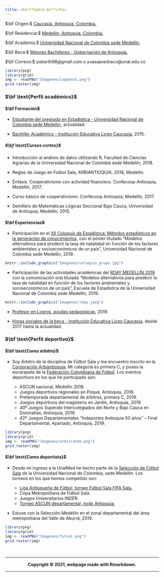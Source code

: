 ```yaml
---
title: <h1>**Sobre mí**</h1>
---
```


<div class = "row">

<div class = "col-md-5">
$\bf Origen:$ [Caucasia, Antioquia, Colombia.](https://es.wikipedia.org/wiki/Caucasia)

$\bf Residencia:$ [Medellín, Antioquia, Colombia.](https://es.wikipedia.org/wiki/Medellín)

$\bf Academia:$ [Universidad Nacional de Colombia sede Medellín.](http://medellin.unal.edu.co)

$\bf Beca:$ [Mejores Bachilleres - Gobernación de Antioquia.](https://www.corpoeducacionsuperior.org/programas-becas/mejores-bachilleres)

$\bf Correos:$ yuberth98@gmail.com o yuasaavedraco@unal.edu.co

</div>

<div class = "col-md-4">

```r
library(png)
library(grid)
img <- readPNG("Imagenes/LogoUnal.png")
grid.raster(img)
```

</div>
</div>


### $\bf \text{Perfil académico}$ {.tabset .tabset-fade .tabset-pills}

#### $\bf Formación$

+ [Estudiante del pregrado en Estadística - Universidad Nacional de Colombia sede Medellín](http://ciencias.medellin.unal.edu.co/escuelas/estadistica/component/progracad/?snies=16920&Itemid=129), actualidad.

+ [Bachiller Académico - Institución Educativa Liceo Caucasia](https://www.facebook.com/Institución-Educativa-Liceo-Caucasia-168946399827135), 2015.


##### $\bf \text{Cursos cortos}$

+ Introducción al análisis de datos utilizando R, Facultad de Ciencias Agrarias de la Universidad Nacional de Colombia sede Medellín, 2018.

+ Reglas de Juego en Fútbol Sala, ARBIANTIOQUIA, 2018, Medellín.

+ Énfasis. Cooperativismo con actividad financiera. Confecoop Antioquia, Medellín, 2017.

+ Curso básico de cooperativismo. Confecoop Antioquia, Medellín, 2017.

+ Semillero de Matemáticas Lógicas Seccional Bajo Cauca, Universidad de Antioquia, Medellín, 2015.

#### $\bf Experiencias$

- Participación en el [XII Coloquio de Estadística: Métodos estadísticos en la generación de conocimientos,](https://ciencias.medellin.unal.edu.co/eventos/coloquioestadistica/) con el póster titulado “Modelos alternativos para predecir la tasa de natalidad en función de los factores ambientales y socioeconómicos de un país”, Universidad Nacional de
Colombia sede Medellín, 2019.

```r
knitr::include_graphics("Imagenes/coloquio_grupo.jpg")
```

+ Participación de las actividades académicas del [RDAY MEDELLÍN 2019](https://rdaymedellin.github.io/) con la comunicación oral titulada “Modelos alternativos para predecir la tasa de natalidad en función de los factores ambientales y socioeconómicos de un país”, Escuela de Estadística de la Universidad Nacional de Colombia sede Medellín, 2019.

```r
knitr::include_graphics("Imagenes/rday.jpeg")
```

+ [Profesor en Logros, ayudas pedagógicas](https://www.logros.co), 2019.

+ [Horas sociales de la beca - Institución Educativa Liceo Caucasia](https://www.facebook.com/Institución-Educativa-Liceo-Caucasia-168946399827135), desde 2017 hasta la actualidad.



### $\bf \text{Perfil deportivo}$ {.tabset .tabset-fade .tabset-pills}


#### $\bf \text{Como árbitro}$

- Soy Árbitro de la disciplina de Fútbol Sala y me encuentro inscrito en la [Corporación Arbiantioquia](http://arbiantioquia.org). Mi categoría es primera C, y poseo la escarapela de la [Federación Colombiana de Fútbol](https://fcf.com.co/). Los eventos deportivos en los que he participado son:

    - ASCUN nacional, Medellín 2018.
    - Juegos deportivos regionales en Peque, Antioquia, 2018.
    - Pretemporada departamental de árbitros, primera C, 2019.
    - Juegos deportivos del magisterio en Jardín, Antioquia, 2019.
    - 40º Juegos Supérate Intercolegiados del Norte y Bajo Cauca en Donmatías, Antioquia, 2019.
    - 42º Juegos Departamentales "Indeportes Antioquia 50 años" – Final Departamental, Apartado, Antioquia, 2019.

```r
library(png)
library(grid)
img <- readPNG("Imagenes/arbitrando.png")
grid.raster(img)
```

#### $\bf \text{Como deportista}$

- Desde mi ingreso a la UnalMed he hecho parte de la [Selección de Fútbol Sala](https://www.instagram.com/futsalunalmed) de la Universidad Nacional de Colombia, sede Medellín. Los torneos en los que hemos competido son:

    - [Liga Antioqueña de Fútbol, torneo Fútbol Sala FIFA Sala.](https://laf.com.co/servicios/categoria/torneos-futbol-sala-fifa)
    - Copa Metropolitana de Fútbol Sala.
    - Juegos Universitarios INDER.
    - [Torneo ASCUN departamental, nodo Antioquia.](https://nodoantioquia20201.ascundeportes.org/torneo/esquema/1/torneo/83532)
    
\vspace{5mm}

- Estuve con la Selección Medellín en el zonal departamental del área metropolitana del Valle de Aburrá, 2019.

```r
library(png)
library(grid)
img <- readPNG("Imagenes/futsal.png")
grid.raster(img)
```




<br>
<hr>
<strong><p><center>Copyright &copy; 2021, webpage made with Rmarkdown.</center></p><strong>
<hr>